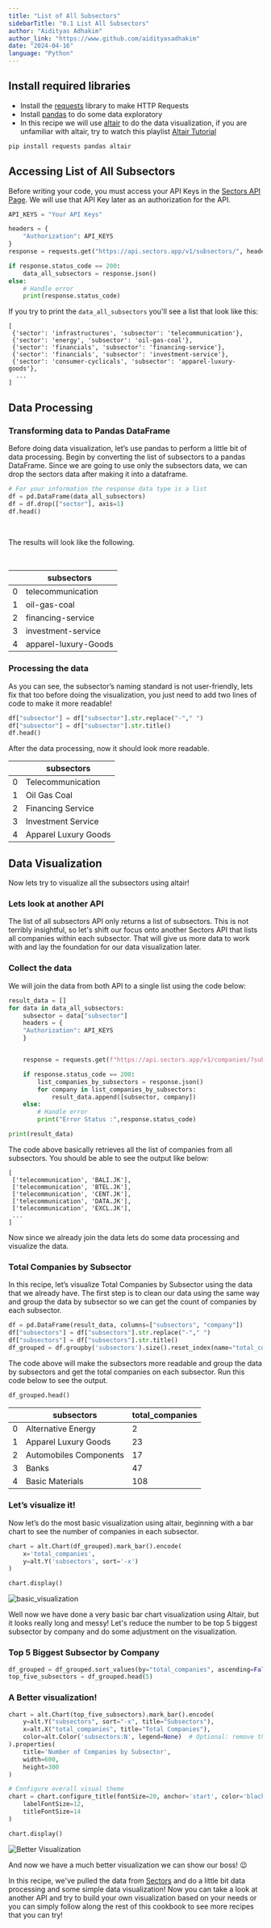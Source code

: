 ```yaml
---
title: "List of All Subsectors"
sidebarTitle: "0.1 List All Subsectors"
author: "Aidityas Adhakim"
author_link: "https://www.github.com/aidityasadhakim"
date: "2024-04-16"
language: "Python"
---
```


## Install required libraries

- Install the [requests](https://requests.readthedocs.io/en/latest/) library to make HTTP Requests
- Install [pandas](https://pypi.org/project/pandas/) to do some data exploratory
- In this recipe we will use [altair](https://pypi.org/project/matplotlib/) to do the data visualization, if you are unfamiliar with altair, try to watch this playlist [Altair Tutorial](https://youtube.com/playlist?list=PLXsFtK46HZxXBddVC0FqmbGdlvbDbaqzx&si=cWtD0cFtwKg0b75v)

```python
pip install requests pandas altair
```

## Accessing List of All Subsectors

Before writing your code, you must access your API Keys in the [Sectors API Page](https://sectors.app/api). We will use that API Key later as an authorization for the API.

```python
API_KEYS = "Your API Keys"

headers = {
    "Authorization": API_KEYS
}
response = requests.get("https://api.sectors.app/v1/subsectors/", headers = headers)

if response.status_code == 200:
    data_all_subsectors = response.json()
else:
    # Handle error
    print(response.status_code)
```

If you try to print the `data_all_subsectors` you'll see a list that look like this:

```
[
 {'sector': 'infrastructures', 'subsector': 'telecommunication'},
 {'sector': 'energy', 'subsector': 'oil-gas-coal'},
 {'sector': 'financials', 'subsector': 'financing-service'},
 {'sector': 'financials', 'subsector': 'investment-service'},
 {'sector': 'consumer-cyclicals', 'subsector': 'apparel-luxury-goods'},
  ...
]
```

## Data Processing

### Transforming data to Pandas DataFrame

Before doing data visualization, let’s use pandas to perform a little bit of data processing. Begin by converting the list of subsectors to a pandas DataFrame. Since we are going to use only the subsectors data, we can drop the sectors data after making it into a dataframe.

```python
# For your information the response data type is a list
df = pd.DataFrame(data_all_subsectors)
df = df.drop(["sector"], axis=1)
df.head()
```

<br/>

The results will look like the following.

<br/>

|     | subsectors                    |
| --- | ----------------------------- |
| 0   | telecommunication             |
| 1   | oil-gas-coal                  |
| 2   | financing-service             |
| 3   | investment-service            |
| 4   | apparel-luxury-Goods          |

### Processing the data

As you can see, the subsector’s naming standard is not user-friendly, lets fix that too before doing the visualization, you just need to add two lines of code to make it more readable!

```python
df["subsector"] = df["subsector"].str.replace("-"," ")
df["subsector"] = df["subsector"].str.title()
df.head()
```

After the data processing, now it should look more readable.

|     | subsectors                    |
| --- | ----------------------------- |
| 0   | Telecommunication             |
| 1   | Oil Gas Coal                  |
| 2   | Financing Service             |
| 3   | Investment Service            |
| 4   | Apparel Luxury Goods          |

## Data Visualization

Now lets try to visualize all the subsectors using altair!

### Lets look at another API

The list of all subsectors API only returns a list of subsectors. This is not terribly insightful, so let's shift our focus onto another Sectors API that lists all companies within each subsector. That will give us more data to work with and lay the foundation for our data visualization later.

### Collect the data

We will join the data from both API to a single list using the code below:

```python
result_data = []
for data in data_all_subsectors:
    subsector = data["subsector"]
    headers = {
    "Authorization": API_KEYS
    }


    response = requests.get(f"https://api.sectors.app/v1/companies/?sub_sector={subsector}", headers = headers)

    if response.status_code == 200:
        list_companies_by_subsectors = response.json()
        for company in list_companies_by_subsectors:
            result_data.append([subsector, company])
    else:
        # Handle error
        print("Error Status :",response.status_code)

print(result_data)
```

The code above basically retrieves all the list of companies from all subsectors. You should be able to see the output like below:

```
[
 ['telecommunication', 'BALI.JK'], 
 ['telecommunication', 'BTEL.JK'], 
 ['telecommunication', 'CENT.JK'],
 ['telecommunication', 'DATA.JK'], 
 ['telecommunication', 'EXCL.JK'],
 ...
]
```

Now since we already join the data lets do some data processing and visualize the data.

### Total Companies by Subsector

In this recipe, let’s visualize Total Companies by Subsector using the data that we already have. The first step is to clean our data using the same way and group the data by subsector so we can get the count of companies by each subsector.

```python
df = pd.DataFrame(result_data, columns=["subsectors", "company"])
df["subsectors"] = df["subsectors"].str.replace("-"," ")
df["subsectors"] = df["subsectors"].str.title()
df_grouped = df.groupby('subsectors').size().reset_index(name="total_companies")
```

The code above will make the subsectors more readable and group the data by subsectors and get the total companies on each subsector. Run this code below to see the output.

```python
df_grouped.head()
```

|     | subsectors             | total_companies |
| --- | ---------------------- | --------------- |
| 0   | Alternative Energy     | 2               |
| 1   | Apparel Luxury Goods   | 23              |
| 2   | Automobiles Components | 17              |
| 3   | Banks                  | 47              |
| 4   | Basic Materials        | 108             |

### Let’s visualize it!

Now let’s do the most basic visualization using altair, beginning with a bar chart to see the number of companies in each subsector.

```python
chart = alt.Chart(df_grouped).mark_bar().encode(
    x='total_companies',
    y=alt.Y('subsectors', sort='-x')
)

chart.display()
```

![basic_visualization](../../images/recipes/total_companies_by_subsector_basic.png)

Well now we have done a very basic bar chart visualization using Altair, but it looks really long and messy! Let's reduce the number to be top 5 biggest subsector by company and do some adjustment on the visualization.

### Top 5 Biggest Subsector by Company

```python
df_grouped = df_grouped.sort_values(by="total_companies", ascending=False)
top_five_subsectors = df_grouped.head(5)
```

### A Better visualization!

```python
chart = alt.Chart(top_five_subsectors).mark_bar().encode(
    y=alt.Y("subsectors", sort="-x", title="Subsectors"),
    x=alt.X("total_companies", title="Total Companies"),
    color=alt.Color('subsectors:N', legend=None)  # Optional: remove the legend if it's redundant
).properties(
    title='Number of Companies by Subsector',
    width=600,
    height=300
)

# Configure overall visual theme
chart = chart.configure_title(fontSize=20, anchor='start', color='black').configure_axis(
    labelFontSize=12,
    titleFontSize=14
)

chart.display()
```

![Better Visualization](../../images/recipes/top_5_companies_by_subsector.png)

And now we have a much better visualization we can show our boss! :wink:

In this recipe, we've pulled the data from [Sectors](https://sectors.app) and do a little bit data processing and some simple data visualization! Now you can take a look at another API and try to build your own visualization based on your needs or you can simply follow along the rest of this cookbook to see more recipes that you can try!
